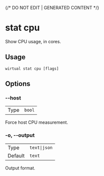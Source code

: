 {/* DO NOT EDIT | GENERATED CONTENT */}

# stat cpu

Show CPU usage, in cores.

## Usage

```console
wirtual stat cpu [flags]
```

## Options

### --host

|      |                   |
| ---- | ----------------- |
| Type | <code>bool</code> |

Force host CPU measurement.

### -o, --output

|         |                         |
| ------- | ----------------------- |
| Type    | <code>text\|json</code> |
| Default | <code>text</code>       |

Output format.
